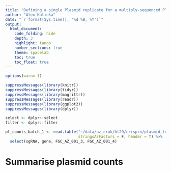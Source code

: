 ```yaml
---
title: 'Defining a single Plasmid replicate for a multiply-sequenced Plasmid batch'
author: "Alex Kalinka"
date: "`r format(Sys.time(), '%d %B, %Y')`"
output:
  html_document:
    code_folding: hide
    depth: 3
    highlight: tango
    number_sections: true
    theme: spacelab
    toc: true
    toc_float: true
---
```


```r
options(warn=-1)

suppressMessages(library(knitr))
suppressMessages(library(tidyr))
suppressMessages(library(magrittr))
suppressMessages(library(readr))
suppressMessages(library(ggplot2))
suppressMessages(library(dplyr))

select <- dplyr::select
filter <- dplyr::filter

pl_counts_batch_1 <- read.table("~/data/az_cruk/ht29/crisprn/plasmid_test/counts/combined_counts.txt",
                                stringsAsFactors = F, header = T) %>%
  select(sgRNA, gene, FGC_AZ_001_3, FGC_AZ_001_4)

```

# Summarise plasmid counts

```r


```


